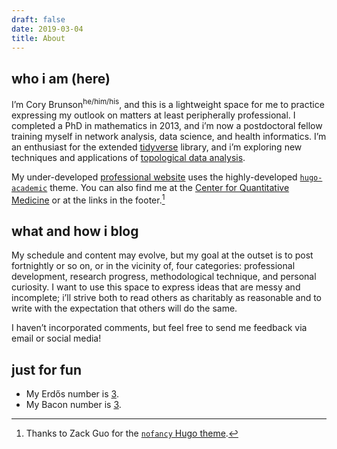 ```yaml
---
draft: false
date: 2019-03-04
title: About
---
```


## who i am (here)

I'm Cory Brunson<sup>he/him/his</sup>, and this is a lightweight space for me to practice expressing my outlook on matters at least peripherally professional. I completed a PhD in mathematics in 2013, and i'm now a postdoctoral fellow training myself in network analysis, data science, and health informatics. I'm an enthusiast for the extended [tidyverse](https://www.tidyverse.org/) library, and i'm exploring new techniques and applications of [topological data analysis](https://arxiv.org/abs/1710.04019).

My under-developed [professional website](https://jasoncorybrunson.netlify.com/) uses the highly-developed [`hugo-academic`](https://github.com/gcushen/hugo-academic) theme.
You can also find me at the [Center for Quantitative Medicine](https://health.uconn.edu/quantitative-medicine/) or at the links in the footer.[^nofancy]

[^nofancy]: Thanks to Zack Guo for the [`nofancy` Hugo theme](https://github.com/gizak/nofancy).

## what and how i blog

My schedule and content may evolve, but my goal at the outset is to post fortnightly or so on, or in the vicinity of, four categories: professional development, research progress, methodological technique, and personal curiosity. I want to use this space to express ideas that are messy and incomplete; i'll strive both to read others as charitably as reasonable and to write with the expectation that others will do the same.

I haven't incorporated comments, but feel free to send me feedback via email or social media!

## just for fun

- My Erdős number is [3](https://www.math.vt.edu/people/brown/doc/fibo_number.pdf).
- My Bacon number is [3](http://www.imdb.com/title/tt1696494/).
